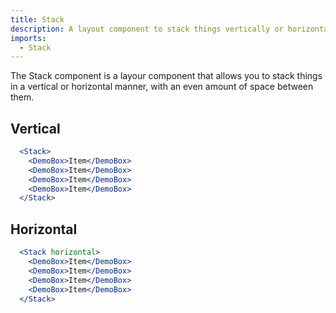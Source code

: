 ```yaml
---
title: Stack
description: A layout component to stack things vertically or horizontally
imports: 
  - Stack
---
```



The Stack component is a layour component that allows you to stack things in a 
vertical or horizontal manner, with an even amount of space between them.

## Vertical

```jsx
  <Stack>
    <DemoBox>Item</DemoBox>
    <DemoBox>Item</DemoBox>
    <DemoBox>Item</DemoBox>
    <DemoBox>Item</DemoBox>
  </Stack>
```

## Horizontal

```jsx
  <Stack horizontal>
    <DemoBox>Item</DemoBox>
    <DemoBox>Item</DemoBox>
    <DemoBox>Item</DemoBox>
    <DemoBox>Item</DemoBox>
  </Stack>
```